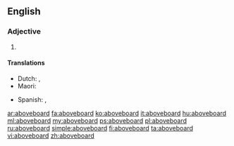 {{also|above-board|above board}}
==English==

===Adjective===
{{en-adj|-}}

# {{alternative form of|above-board|lang=en}}

====Translations====
{{trans-top|straightforward, transparent}}
{{trans-mid}}
* Dutch: {{t|nl|op eerlijke wijze}}, {{t+|nl|openlijk}}
* Maori: {{t|mi|matanui}}
{{trans-bottom}}
{{checktrans-top|legitimate}}
* Spanish: {{t+check|es|legítimo}}, {{t+check|es|sincero}}
{{trans-mid}}
{{trans-bottom}}

[[ar:aboveboard]]
[[fa:aboveboard]]
[[ko:aboveboard]]
[[it:aboveboard]]
[[hu:aboveboard]]
[[ml:aboveboard]]
[[my:aboveboard]]
[[ps:aboveboard]]
[[pl:aboveboard]]
[[ru:aboveboard]]
[[simple:aboveboard]]
[[fi:aboveboard]]
[[ta:aboveboard]]
[[vi:aboveboard]]
[[zh:aboveboard]]
